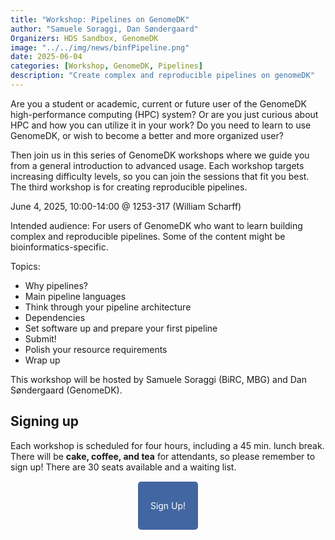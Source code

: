 ```yaml
---
title: "Workshop: Pipelines on GenomeDK"
author: "Samuele Soraggi, Dan Søndergaard"
Organizers: HDS Sandbox, GenomeDK
image: "../../img/news/binfPipeline.png"
date: 2025-06-04
categories: [Workshop, GenomeDK, Pipelines]
description: "Create complex and reproducible pipelines on genomeDK"
---
```


Are you a student or academic, current or future user of the GenomeDK high-performance computing (HPC) system? Or are you just curious about HPC and how you can utilize it in your work? Do you need to learn to use GenomeDK, or wish to become a better and more organized user?

Then join us in this series of GenomeDK workshops where we guide you from a general introduction to advanced usage. Each workshop targets increasing difficulty levels, so you can join the sessions that fit you best. The third workshop is for creating reproducible pipelines.



:::{.callout-note title="Details"}
June 4, 2025, 10:00-14:00 @ 1253-317 (William Scharff)

Intended audience: For users of GenomeDK who want to learn building complex and reproducible pipelines. Some of the content might be bioinformatics-specific.

Topics:

- Why pipelines?
- Main pipeline languages
- Think through your pipeline architecture
- Dependencies
- Set software up and prepare your first pipeline
- Submit!
- Polish your resource requirements
- Wrap up
:::


This workshop will be hosted by Samuele Soraggi (BiRC, MBG) and Dan Søndergaard (GenomeDK). 


## Signing up

Each workshop is scheduled for four hours, including a 45 min. lunch break.
There will be **cake, coffee, and tea** for attendants, so please remember to sign up! There are 30 seats available and a waiting list.

&nbsp;

 <p align="center">
  <a href="https://forms.gle/xPmMZqAPcJQxE2if6" style="background-color: #4266A1; color: #FFFFFF; padding: 30px 20px; text-decoration: none; border-radius: 5px;">
    Sign Up!
  </a>
</p>
